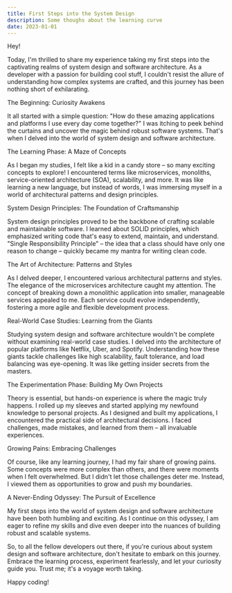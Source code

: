 ```yaml
---
title: First Steps into the System Design
description: Some thoughs about the learning curve
date: 2023-01-01
---
```


Hey!

Today, I'm thrilled to share my experience taking my first steps into the captivating realms of system design and software architecture. As a developer with a passion for building cool stuff, I couldn't resist the allure of understanding how complex systems are crafted, and this journey has been nothing short of exhilarating.

The Beginning: Curiosity Awakens

It all started with a simple question: "How do these amazing applications and platforms I use every day come together?" I was itching to peek behind the curtains and uncover the magic behind robust software systems. That's when I delved into the world of system design and software architecture.

The Learning Phase: A Maze of Concepts

As I began my studies, I felt like a kid in a candy store – so many exciting concepts to explore! I encountered terms like microservices, monoliths, service-oriented architecture (SOA), scalability, and more. It was like learning a new language, but instead of words, I was immersing myself in a world of architectural patterns and design principles.

System Design Principles: The Foundation of Craftsmanship

System design principles proved to be the backbone of crafting scalable and maintainable software. I learned about SOLID principles, which emphasized writing code that's easy to extend, maintain, and understand. "Single Responsibility Principle" – the idea that a class should have only one reason to change – quickly became my mantra for writing clean code.

The Art of Architecture: Patterns and Styles

As I delved deeper, I encountered various architectural patterns and styles. The elegance of the microservices architecture caught my attention. The concept of breaking down a monolithic application into smaller, manageable services appealed to me. Each service could evolve independently, fostering a more agile and flexible development process.

Real-World Case Studies: Learning from the Giants

Studying system design and software architecture wouldn't be complete without examining real-world case studies. I delved into the architecture of popular platforms like Netflix, Uber, and Spotify. Understanding how these giants tackle challenges like high scalability, fault tolerance, and load balancing was eye-opening. It was like getting insider secrets from the masters.

The Experimentation Phase: Building My Own Projects

Theory is essential, but hands-on experience is where the magic truly happens. I rolled up my sleeves and started applying my newfound knowledge to personal projects. As I designed and built my applications, I encountered the practical side of architectural decisions. I faced challenges, made mistakes, and learned from them – all invaluable experiences.

Growing Pains: Embracing Challenges

Of course, like any learning journey, I had my fair share of growing pains. Some concepts were more complex than others, and there were moments when I felt overwhelmed. But I didn't let those challenges deter me. Instead, I viewed them as opportunities to grow and push my boundaries.

A Never-Ending Odyssey: The Pursuit of Excellence

My first steps into the world of system design and software architecture have been both humbling and exciting. As I continue on this odyssey, I am eager to refine my skills and dive even deeper into the nuances of building robust and scalable systems.

So, to all the fellow developers out there, if you're curious about system design and software architecture, don't hesitate to embark on this journey. Embrace the learning process, experiment fearlessly, and let your curiosity guide you. Trust me; it's a voyage worth taking.

Happy coding!
